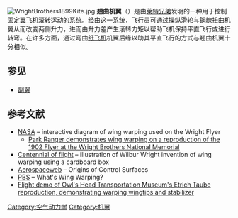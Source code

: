 [[File:WrightBrothers1899Kite.jpg|right]]
'''翘曲机翼'''（{{lang-en|wing warping}}）是由[[莱特兄弟|莱特兄弟]]发明的一种用于控制[[固定翼飞机|固定翼飞机]]滚转运动的系统。经由这一系统，飞行员可通过操纵滑轮与鋼線扭曲机翼从而改变两侧升力，进而由升力差产生滚转力矩以帮助飞机保持平直飞行或进行转弯。在许多方面，通过弯曲[[纸飞机|纸飞机]]机翼后缘以助其平直飞行的方式与翘曲机翼十分相似。

== 参见 ==
* [[副翼|副翼]]

== 参考文献 ==
*[http://www.grc.nasa.gov/WWW/Wright/airplane/warp.html NASA] {{Wayback|url=http://www.grc.nasa.gov/WWW/Wright/airplane/warp.html |date=20150726135419 }} – interactive diagram of wing warping used on the Wright Flyer
**[http://www.youtube.com/watch?v=KMDilr110XQ Park Ranger demonstrates wing warping on a reproduction of the 1902 Flyer at the Wright Brothers National Memorial] {{Wayback|url=http://www.youtube.com/watch?v=KMDilr110XQ |date=20141020211237 }}
*[https://web.archive.org/web/20080505105053/http://www.centennialofflight.gov/essay/Dictionary/wing_warping/DI56.htm Centennial of flight] – illustration of Wilbur Wright invention of wing warping using a cardboard box
*[http://www.aerospaceweb.org/question/history/q0103.shtml Aerospaceweb] {{Wayback|url=http://www.aerospaceweb.org/question/history/q0103.shtml |date=20150921150602 }} – Origins of Control Surfaces
*[http://www.pbs.org/wgbh/nova/teachers/activities/pdf/3015_wright_01.pdf PBS] {{Wayback|url=http://www.pbs.org/wgbh/nova/teachers/activities/pdf/3015_wright_01.pdf |date=20090227160339 }} – What's Wing Warping?
*[http://www.youtube.com/watch?v=--NLkK74hNw Flight demo of Owl's Head Transportation Museum's Etrich Taube reproduction, demonstrating  warping wingtips and stabilizer] {{Wayback|url=http://www.youtube.com/watch?v=--NLkK74hNw |date=20150322002031 }}

{{航空小作品}}
[[Category:空气动力学|Category:空气动力学]]
[[Category:机翼|Category:机翼]]